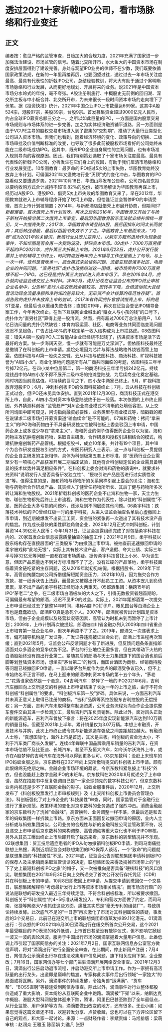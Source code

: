 # 透过2021十家折戟IPO公司，看市场脉络和行业变迁
## 正文
编者按：愈见严格的监管审查，日趋加大的合规力度，2021年充满了国家进一步加强法治建设、市场监管的信号。随着北交所开市，水大鱼大的中国资本市场在制度安排层面得到了建设完善。身处与观望IPO业务的律师不在少数，我们既要依循国家政策法规，在新的一年里再接再厉，也要回望过往，透过过去一年市场关注度最高、最具有代表性的折戟IPO公司，总结经验教训，将大大有助于通过个案明晰市场脉络和行业发展，从而更好地规划、开展将来的业务。说2021年是中国资本市场分水岭式的年份，毫不夸张。A股注册制施行、中概股史无前例的回归潮、深交所主板与中小板合并、北交所开市，为未来很长一段时间资本市场的走向埋下了伏笔。据《投资快报》统计，2021年中国企业IPO上市数量达669家。这其中A股524宗，港股97宗，美股39宗，台股9宗。首发募集资金超过9000亿元人民币，约占全球IPO募资总额三分之一。之所以如此巨量的IPO，一方面是国内股票交易市场规则与市场体系的进一步完善，加之为实体经济融资铺平道路，另一方面则是由于VC\PE主导的股权交易市场进入到了密集的“交割期”，推动了大量行业类型化公司进入资本市场。但我们也看到，随着经济环境的变化、政策导向的切换、二级市场审批及价值判断标准的改变，也导致了很多此前被股权市场看好的公司始终未能在二级市场成功IPO。这其中，既有IPO企业自身属性的主观问题，也有市场准入规则导向的客观原因。因此，我们特别策划选取了十家市场关注度最高、最具有代表性的折戟IPO公司，分析发生在它们身上的败因，有助于我们厘清市场脉络和行业发展变迁。10华图教育：最歹命的IPO经过5次的上市失败，华图教育始终没放弃上市计划。可偏偏2021年又逢教培行业“灭顶”式的变化冲击，华图教育的IPO路看似又要遭遇歹势。2021年10月18日，华图山鼎发布公告称，公司四名股东拟以要约收购方式合计减持不超19.82%的股份，被市场解读为华图教育再谋上市，经历过A股IPO、港股IPO、借壳5次上市失败的华图教育又来了。早在2012年，华图教育就进入上市辅导程序开始了坎坷上市路，但恰逢证监会暂停IPO的申请受理，首次上市计划被搁置；2014年，与新都酒店就借壳上市展开协商，但期间*ST新都爆雷，首次借壳上市计划告吹。再次之后的2016年，华图教育又开始了与扬子新材开始接洽第二次借壳上市事宜，最后因华图教育股东无法就业绩补偿统一意见，又一次借壳失败；2017年，华图教育申请登陆A股，最后因排队时间太长而放弃；其后转战港股，最后以招股书失效不了了之。华图教育上市悬而未决，“内卷”成为2021年的关键词，教培行业从宠儿变弃儿，以新东方黯然退场作为现象级事件，不知华图是否会再一次受到波及，梦碎资本市场。09虎扑：7000万直男撑不起的IPO2021年，虎扑第三次折戟上市路。2021年6月23日，虎扑公开发行股票并上市的辅导工作终止，时间跨度近两年的上市辅导工作还是画上了句号。与上一次一样，依然是营收单一、商业模式未验证的问题，流量变现是诸多社区、电商企业的共同问题。“直男社区”虎扑也没能绕过这一困境，被市场笑称7000万直男撑不起一个IPO。这已经是虎扑第三次尝试进入资本市场了。早在2016年4月，虎扑就向证监会递交过上市材料。次年3月，虎扑出现在证监会公布的IPO终止审核企业名单中，公告称“发行人应收账款余额较高、周转率下降，业绩波动较大且经营活动现金流量净额和净利润的差异较大，无形资产会计核算的规范性存疑”。首战告败的虎扑并未放弃上市的尝试。2017年有传闻虎扑曾尝试借壳上市，标的是*ST亚星，但最后也以重组失败告终；直到2019年，再次在证监会登记IPO辅导备案工作，今年再次终止。在当下互联网企业喊出的“赚女人与小孩的钱”的口号下，虎扑作为“直男社区”算得上是一股清流。然而，拥有超过7000万总注册用户，1.6亿日访问量的虎扑仍然缺钱：体育内容运营、社区、电商等业务共同面临变现问题迟迟不见起色，广告占比48%的不稳定单一收入结构成为上市拦路虎。08依图科技：错失AI第一股的IPO人工智能AI企业已经烧不起钱了，挤进资本市场是活下去最好的方案。快一步海阔天空，慢一步就有可能是万丈深渊了。但依图科技最终还是撤销了在科创板的上市申请。尴尬处境因为芯片与算法战略格外烧钱而雪上加霜，依图科技与AI第一股失之交臂。云从科技与依图科技、商汤科技、旷视科技被誉为“AI四小龙”。商业化落地问题是所有AI厂商共同面临的考题，依图科技三年半亏掉72亿元，在四小龙中位居第二，第一的商汤科技三年半亏损242亿元。持续烧钱战中的AI四小龙不得不展开二级市场的抢滩登陆战，为后续商业化奠定基础，同时巩固当前高估值。可持续的巨亏之下，四小龙中两家已终止。5月，旷视科技放弃港股IPO；6月，冲刺科创板IPO的依图科技被终止；7月，云从科技在科创板正式过会，但IPO还未见具体安排。直到2021年12月30日，商汤科技正式在港交所上市，自此，AI四小龙对资本市场登陆战终于告一段落。本次依图的上市终止原因，外界猜测科创板 “监管趋严”对AI企业商业模式不清晰的处境低容忍。从上交所问询函中即可窥见，问询指向融资必要性，业务类型与商业模式等，暗戳戳的都在说谋求二级市场打开募资渠道“输血续命”是不可能的。07海和药物：拷问“拿来主义”的IPO海和药物由于不具备研发独立性被科创板上委会驳回上市申请，中国药企身上或多或少存在“拿来主义”，海和药业的例子值得医药企业引以为鉴。海和药物主攻抗肿瘤创新药物，采取自主研发、合作研发和授权引进相结合的模式，构建抗肿瘤创新药产品管线。根据招股书，成立10年来，共计有19个项目，其中18个为合作研发或授权引进的方式，有医药研究人士表示，这一点与科创板一贯提倡的企业自主研发的主张相悖。具体为科创板第五套上市标准，即“医药行业企业需至少有一项核心产品获准开展二期临床试验，其他符合科创板定位的企业需具备明显的技术优势并满足相应条件”。在科创板上委会对海和药物的质询中，就要求补充资料“说明发行人是否具备研发独立性”、“授权引进产品是否进行过实质性改进”等。值得注意的是，海和药物与药物所的关系同样引起上委会的关注：海和生物与药物所合作研发产品、其实控人丁健曾任药物所所长、其后丁健与药物所多次转让海和生物股权。2021年折戟科创板的医药企业不止海和生物一家，天士力生物、珈创生物都先后终止上市流程，海和生物作为代表性，除以往的“科创属性”不足、医药企业大多亏损的问题外，还涉及到不同层面其他问题。06柔宇科技：跌落技术神坛的IPO曾经红极一时的柔宇科技，从进入证监会抽查名单后心虚撤回上市申请，到近期被爆发不出员工工资，资金链的紧张再一次道出了其有技术没产品的尴尬。作为成长最快的柔性屏独角兽企业，2020年12月正式冲刺科创板，计划募资144.39亿元人民币；今年1月31日，证监会披露组织完成了对包括柔宇科技在内的、20家首发企业信息披露质量抽查的抽签工作；2021年2月9日，柔宇科技以股东结构存在直接层面的“三类股东”为由撤回上市申请。被抽查前迅速撤回申请的柔宇被戏称“此地无银”，实际上其有技术没产品、客户造假、夸大业绩、实际三年半亏掉32亿元等问题一直都在被市场质疑。据传柔宇科技曾找上小米、华为谈生意，但因产品质量达不到对方标准而不了了之。没有过硬的产品落地，柔宇科技面临着资金链吃紧的生存问题，这从2019年就初见端倪。根据招股书，2019年下半年，高管自掏腰包向公司拆借缓解短期资金压力，2021年10月，因为拖欠合作方货款，被一纸诉状告上法庭，而最近又被爆出开不起员工工资。从资本宠儿到负债累累，拿不出产品的柔宇科技正经历冰火两重天。05郎酒集团：横跨15年的IPO“茅老二”之争，在二级市场白酒板块的大火之下，引得无数投资者翘首期盼，可偏偏最有希望的郎酒，迟迟不见IPO的过会。实际上，2021年距郎酒第一次提交上市申请已经过去了整整14年时间，堪称A股IPO钉子户。眼见国台等白酒企业上市也是蠢蠢欲动，郎酒IPO真是急死个人。2007年，郎酒就被传出计划踏足资本市场，但由于企业规模以及经营状况等因素，高管认为时机未到而暂停了上市计划；2009年，上市计划再次被提起，郎酒被四川省金融办列入2009年四川省重点上市培育第一批企业名单，但次年再度不了了之。2019年，郎酒又一次递表求上市，偏巧辅导机构是广发证券，广发证券违规被证监会处罚，郎酒上市进程再次暂缓；直到2021年5月，证监会公布反馈问题才有了新进展，但反馈问题条条直指郎酒面对众多酒企的竞争优势不足。茅台的行业地位无需多言，但在其带动下火热的白酒股始终没有跑出行业第二。紧随其后的郎酒与天士力集团旗下的国台酒也前后脚筹划登陆资本市场，想坐实“茅台第二”的称谓，而国台酒因为商标、经销商持股等问题已经撤回IPO申请。一直以蹭茅台热度作为卖点的郎酒受争议已久，但不上市始终名不正言不顺，在马上迎来的郎酒冲刺资本市场的第十五个年头，“茅老二”花落谁家依然是一个悬念。04吉利汽车：梦碎了一地的IPO2021年6月，吉利汽车撤回向上交所提交的科创板上市申请结束了长达一年的上市之旅，由于不符合科创板“科创属性”的要求，“科创板汽车第一股”梦碎。具体来说，一方面吉利汽车并未真正意义上取得已注册的商标，“吉利”品牌等系控股股东吉利控股的无偿授权；另一方面，吉利汽车未取得整车制造资质，公司业务流程为向合作企业提供整车套件交由其进一步检测加工，最后吉利汽车负责销售。除此以外，面对风头正劲的新能源造车，吉利汽车曾放下豪言：将在2025年度实现新能源汽车达到110万辆的销量目标。但截至2021年上半年，累计销量仅为3.07万辆。本想上市融资，开发技术与并购，此次上市终止或令其与新能源造车强敌之间差距越拉越大。有融资人士称，“真想国际化，海外上市是首选，其次是主板。科创板的资金池太小，不利于汽车类厂商长久发展”。连续4年蝉联中国品牌乘用车销量的吉利汽车，在资本市场估值不及比亚迪、长城汽车，甚至不及恒大汽车，如今沃尔沃海外上市，或许在A股梦碎的吉利汽车在海外可以得到更多认可。03京东数科：没赶上末班车的IPO蚂蚁金服之后，京东数科在2021年向上交所撤销提交的科创板上市申请。颇有此恨绵绵无绝期之味。金融企业市场环境的趋紧，令京东数科紧急披上“科技”外衣，但也没能赶上数字金融IPO的末班车。京东数科在2020年9月就递交了上市申请，虽然在招股书中反复强调自己是“一家全球领先的数字科技公司”，但京东数科业务内核还是少不了互联网金融的影子。蚂蚁金服事件后，2020年12月，上交所发布了《科创板股票发行上市审核规则》及《上交所科创板上市委员会管理办法》，科创板强化了对上市企业的“科技属性”审查，同时，国家监管对于金融行业进行了重新规范。政策环境的变化对京东数科的业务造成了强烈冲击。消费金融起家的京东数科为了洗掉“金融味”，高管换帅、业务调整一样不落，但最后还是和去年的蚂蚁集团一样折戟上市路。京东方面未正面回复过撤回申请的原因，业内人士分析或与蚂蚁集团类似，公司业务的合规性与新的金融科技公司监管政策不符，况且递交上市申请后京东数科的架构调整、高管调动等重大变化也不利于IPO审核。另外从其员工曝出终止上市后即开启了裁员来看，京东数科的转型情况并不乐观。02联想集团：贸工技后遗症患者的IPO从匆匆撤销科创板IPO申请，到司马南痛批联想上热搜，再到近期证监会对联想集团的IPO保荐人谈话，一个“致命”的问题就是联想集团的“科技属性”不足。2021年底，证监会公告对联想集团申请科创板IPO的保荐人及主承销商采取监管谈话的决定，联想集团没来得及摘掉市场带上的“创下了史上最短科创板IPO之旅”的帽子，又一次被推向是否具备“硬核科技”的风口浪尖。联想集团在2021年9月30日向上交所递交了首次公开发行存托凭证（CDR）并在科创板上市的申请，10月8日即撤回上市申请，从提交申请到撤回仅一个交易日，联想集团解释称“考虑最新发行上市等资本市场相关情况”。而市场流行颇广的说法是联想的研发投入最近三年持续走低，不符合科创板标准，所以被要求撤回。科创板关于“科创属性”的4+5标准从研发投入、专利和营收方面做了约定，而司马南、张捷等网络大V也抓住这些方面，痛批其实质是“毫无专利的组装厂”，导致舆论持续发酵。此次底气不足的“一日游”再次激化了市场对其科创属性的质疑，事发后的3个交易日，此前已在港交所上市的联想集团市值蒸发掉89.11亿港元。01滴滴出行：引众怒的IPO2021年6月30日滴滴出行在纽交所首次公开交易，这个2021年最受瞩目的IPO表现的格外低调，上市首日甚至没有敲钟仪式，但不影响它掀起一波又一波的舆论风波。服务于中国出行市场的滴滴掌握着大量用户信息，此番低调上市引起了国家网信办的关注：2021年7月2日，国家互联网信息办公室官方微信声明，将对“滴滴出行”进行全面安全审查，在此期间，停止新用户注册；7月4日，网信办公示滴滴出行存在违法收集用户信息问题，旗下相关应用下架，企业整改；7月16日，国家网信办等七个部门进驻滴滴开展网络安全审查。2021年12月3日，滴滴出行公告启动退市流程，并启动港交所上市申请工作。作为一家拥有高活跃量的出行龙头，出道即是巅峰的尴尬，专家称此次事件后出行领域“一家独大”的局面或将瓦解。另外，滴滴事件的持续发酵，令独角兽“运满满”、“货车帮”、“BOSS直聘”等接连受到网信办审查。除此以外，滴滴事件对行业整体都股价造成了重大影响，资本纷纷从互联网企业中跑路。滴滴被“下架”以来，纳斯达克中概股、港股大型科网股整体迎来下跌，腾讯、阿里巴巴甚至跌到了全年最低点，从行业监管、用户保护等方向，滴滴要做出改变的地方，还有很多。无讼小编：如果您觉得这篇文章还不错，欢迎转发分享、点赞收藏，您也可以在下方评论区留下自己的观点，和大家一起讨论。来源：一点财经作者：李斌责编：马旭排版：梁萌审核：赵润众 王雅玉 陈丽娟 刘逸凡 张野